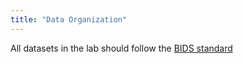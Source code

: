 ```yaml
---
title: "Data Organization"
---
```


All datasets in the lab should follow the [BIDS standard](https://bids-specification.readthedocs.io/en/stable/index.html)